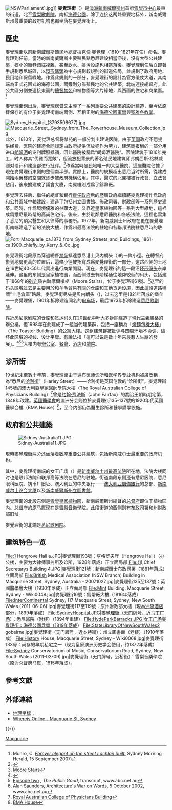 {{noteTA
|G1=Country
|T:zh-cn:麦觉里街; zh-tw:麥覺理街; zh-hk:麥覺理街;
|1:zh-cn:麦觉里; zh-tw:麥覺理; zh-hk:麥覺理;
|2=zh-cn:悉尼; zh-tw:雪梨; zh-hk:悉尼;
|3=zh-cn:中心商务区; zh-tw:中央商業區; zh-hk:商業中心區;
}}
[[Image:NSWParliament1.jpg|right]]]]
'''麥覺理街'''（{{lang-en|'''Macquarie Street'''}}）是[[澳洲|澳洲]][[新南威爾斯州|新南威爾斯州]]首府[[悉尼|雪梨]][[雪梨中央商業區|市中心]]最東的街道，北至[[雪梨歌劇院|雪梨歌劇院]]，南抵[[海德公園_(悉尼)|海德公園]]。除了连接这两处重要地标外，新南威爾斯州最重要的政府机构也都坐落在麥覺理街上。

==歷史==
 {{multiple image
 | width = 200
 | direction = vertical
 | footer = 兩座完整保留的早期建築：位于麥覺理街南端兩側
 | image1 = HydeParkBarracks.JPG
 | alt1 = 海德公園兵營
 | caption1 = 海德公園兵營
 | image2 = 1 St James Church lighter.jpg
 | alt2 = 聖雅各教堂
 | caption2 = 聖雅各教堂
 }}

麥覺理街以前新南威爾斯殖民地總督[[拉克倫·麥覺理|拉克倫·麥覺理]]（1810-1821年在任）命名。麥覺理到任前，當時的新南威爾斯主要殖民點悉尼建設相當滯後，沒有大型公共建築，狹小的街巷錯綜複雜，甚至飲水、排污設施也相當落後。麥覺理到任后立即著手規劃悉尼城區，以[[環形碼頭|環形碼頭]]為中心規劃較規則的街道佈局，並規劃了政府用地、民用地和保留綠地。作爲此規劃的一部分，麥覺理街的設計為官方儀仗大道，其南端為正式花園式的海德公園，兩旁則分佈殖民地的公共建築，北端連接總督府。此公共區分割並連接東面的[[悉尼禁苑|總督禁苑]]和植物園等大片綠地，與西面的住宅和商業區。<ref>Munro, C. [http://www.smh.com.au/news/national/forever-elegant-on-the-street-lachlan-built/2007/09/14/1189276983725.html ''Forever elegant on the street Lachlan built.''] Sydney Morning Herald, 15 September 2007</ref>

麥覺理街划出后，麥覺理總督又主導了一系列重要公共建築的設計建造，至今依原樣保存的有位于麥覺理街南端兩側、互相正對的[[海德公園軍營_(悉尼)|海德公園軍營]]與[[聖雅各教堂_(悉尼)|聖雅各教堂]]。

[[File:Sydney_Hospital_(3793508677).jpg|thumb]]
[[File:Macquarie_Street,_Sydney_from_The_Powerhouse_Museum_Collection.jpg|thumb]]
此外，1810年，麦觉理总督将禁苑的一部分划出建设医院。由于[[英国|英国]]政府不愿提供经费，医院的建造合同规定由政府提供流放犯作为劳力，建筑商报酬的一部分用进口[[朗姆酒|朗姆酒]]的专利牌照抵销，因此醫院被稱爲“朗姆酒醫院”。医院建筑于1816年完工，时人称其“优雅而宽敞”，但流放犯背景的著名殖民地建筑师弗朗西斯·格林威则对设计和建造都进行批评。<ref>{{cite web| url = http://www.hht.net.au/museums/the_mint/history/rum_hospital| title = Rum Hospital 1811 - 1854| accessdate = 17 August 2006| work = The Mint| publisher = Historic Houses Trust| archiveurl = https://web.archive.org/web/20060427063514/http://www.hht.net.au/museums/the_mint/history/rum_hospital| archivedate = 2006-04-27| deadurl = yes}}</ref>作爲當時殖民地唯一的大型醫院，這座醫院佔據了現在麥覺理街東側的整個南半部。實際上，醫院的規模超出悉尼当时所需，從建成開始兩翼樓的空間就逐步被政府機構佔用。其中，醫院的北翼樓被行政會、立法會佔用，後來擴建成了議會大廈，南翼樓則成爲了鑄幣厰。

麥覺理去任后，繼任的總督和實行[[責任政府|責任政府]]后的歷屆政府繼續將麥覺理街作爲政府和公共區域中軸建設，建造了包括[[新南威爾斯州立圖書館|州立圖書館]]、佈政司署、財政部等一系列歷史建築。同時，作爲環境優雅的林蔭大道，又靠近皇家植物園等一系列大型綠地，這裡成爲悉尼最時髦的高尚住宅街。後來，由於毗鄰悉尼醫院和各級法院，這裡也雲集了悉尼的頂尖醫生和大律師的事務所。1977年，新南威爾士州政府在更在麥覺理街南端建造了新的法院大樓，作爲州最高法院的駐地和各聯邦法院駐悉尼時的駐地。
[[File:Fort_Macquarie_ca.1870_from_Sydney_Streets_and_Buildings,_1861-ca.1900_chiefly_by_Kerry_&_Co..jpg|thumb]]

麥覺理街北段原為穿過總督[[悉尼禁苑|禁苑]]抵達悉尼港上贝内朗头（{{lang-en|Bennelong Point}})的一條小徑。在總督府搬到地勢更高的位置后，這條小徑被拓寬成爲麥覺理街的一部分，道路西側的土地在19世紀40-50年代賣出進行商業開發。現在，麥覺理街的這一段沿[[环形码头|环形码头]]东岸延伸。这里的东侧是皇家植物园，而西侧过去有阶梯通往地势较低的码头，包括建于1868年的[[砂岩|砂岩]]质古跡摩爾樓梯（Moore Stairs），位于麥覺理街61號。<ref>[http://www.environment.gov.au/cgi-bin/ahdb/search.pl?mode=place_detail;place_id=2359 Moore Stairs]</ref>这里的码头区域过去是主要用於和羊毛貿易有關的仓库和其他货运设施，因此這段道路稱謂“羊毛倉庫”路段。麥覺理街尽头是贝内朗头（{{lang-en|Bennelong Point}})，过去这里是1821年落成的堡垒——麥覺理堡，1901年拆除建造同名的[[有轨电车|电车场]]，最后1973年拆除建造[[悉尼歌剧院|悉尼歌剧院]]。

靠近悉尼歌剧院的仓库和货运码头在20世纪中叶大多拆除建造了現代主義風格的辦公樓，但1998年在此建成了一组当代建築群，包括一座稱為「[[烤麵包機大樓|烤麵包機大樓]]」（The Toaster Building）的公寓大樓。这组建筑群被批评与四周环境不协调、破坏此区域的视线、设计平庸。有說法指「這可以说是數十年來最惹人生厭的發展」。<ref>{{cite web |url=http://sunday.ninemsn.com.au/sunday/cover_stories/transcript_272.asp |title=存档副本 |accessdate=2006-08-30 |deadurl=yes |archiveurl=https://archive.is/20060830172118/http://sunday.ninemsn.com.au/sunday/cover_stories/transcript_272.asp |archivedate=2006-08-30 }}</ref><ref>[http://www.abc.net.au/arts/architecture/ep_trn2.htm Episode two] {{Wayback|url=http://www.abc.net.au/arts/architecture/ep_trn2.htm |date=20170809105501 }}, ''The Public Good'', transcript, www.abc.net.au</ref><ref>Alan Saunders, [http://www.abc.net.au/rn/czone/stories/s693219.htm Architecture's War on Words], 5 October 2002, www.abc.net.au</ref>大樓内有[[辦公室|辦公室]]、[[餐廳|餐廳]]、[[酒店|酒店]]和[[電影院|戲院]]。

==诊所街==
19世紀末至數十年前，麥覺理街由于遍布医师诊所和医学界专业机构被廣泛稱為“悉尼的[[哈利街|哈利街]]”（Harley Street）——哈利街是英国伦敦的“诊所街”。麥覺理街145號的澳大利亞皇家醫師學院大樓（The Royal Australian College of Physicians Building）<ref>[http://www.environment.gov.au/cgi-bin/ahdb/search.pl?mode=place_detail;place_id=1832 Royal Australian College of Physicians Building]</ref>曾是[[约翰·费法斯|约翰·费法斯]]（John Fairfax）的喬治王朝時期宅第，1848年改建。[[英國醫學會|英國醫學會]]的澳洲分会则位於麥覺理街135-137號的1920年代英國醫學会樓（BMA House）<ref>[http://www.environment.gov.au/cgi-bin/ahdb/search.pl?mode=place_detail;place_id=1831 BMA House]</ref>，至今内部仍為醫生診所和醫學講學設施。

==政府和公共建築==
[[File:Sídney-Australia11.JPG|thumb]]

現時麥覺理街两旁还坐落着数座重要公共建筑，包括新南威尔士最重要的政府机构。

其中，麥覺理街南端的女王广场（{{lang-en|Queen's Square}}）是[[新南威尔士州最高法院|新南威尔士州最高法院]]所在地，法院大楼同时也是联邦法院和联邦高等法院在悉尼的驻地。街道南段东侧还有悉尼医院、悉尼眼科医院、铸币厂旧址、澳大利亚的中央银行——[[澳大利亞儲備銀行|澳大利亞儲備銀行]]的总部、[[悉尼议会大厦|新南威尔士议会大厦]]以及[[新南威爾斯州立圖書館|新南威爾斯州立圖書館]]。

麥覺理街的北段东侧是[[雪梨皇家植物園|雪梨皇家植物園]]，新南威爾斯州總督的[[总督府_(悉尼)|总督府]]即位于植物园内。总督府的原马厩现在是[[雪梨音樂學院|雪梨音樂學院]]。此段街道的西侧则有[[布政司|布政司]]署和州财政部旧址。

麥覺理街的北端是[[悉尼歌剧院|悉尼歌剧院]]。

==建筑特色一览==
<gallery>
File:1 Hengrove Hall a.JPG|麥覺理街193號：亨格罗夫厅（Hengrove Hall）（办公楼，主要为大律师事务所及诊所，1928年落成）正立面局部
File:(1) Chief Secretarys Building 4.JPG|麥覺理街121號：新南威爾士布政司署（1881年落成）立面局部
File:British Medical Association (NSW Branch) Building in Macquarie Street, Sydney, Australia - 20071027.jpg|麥覺理街135至137號：英國醫學會大樓（1930年落成）正立面局部
File:Mint Building, Macquarie Street, Sydney - Wiki0048.jpg|麥覺理街10號：鑄幣厰大樓（1816年落成）
File:InterContinental Sydney, 117 Macquarie Street, Sydney, New South Wales (2011-06-06).jpg|麥覺理街117至119號：原州財政部大樓（現為[[洲際酒店|洲際酒店]]部分，1899年落成）
File:SydneyHospital.JPG|麥覺理街（无门牌号，近[[马丁广场|马丁广场]]）：悉尼醫院（附樓）（1894年重建）
File:HydeParkBarracks.JPG|女王广场麥覺理街：海德公園兵營（1819年落成）
File:StateLibraryOfNewSouthWales2 gobeirne.jpg|麥覺理街（无门牌号，近本特街）：州立圖書館（老樓）（1910年落成）
File:History House, Macquarie Street, Sydney - Wiki0068.jpg|麥覺理街133号：尚存的早期私宅之一（现为皇家澳洲历史学会使用，约1872年落成）
File:Sydney Conservatorium of Music, Conservatorium Road, Sydney, New South Wales (2011-03-09).jpg|麥覺理街（无门牌号，近桥街）：雪梨音樂學院（原为总督府马厩，1815年落成）。
</gallery>

== 參考文獻 ==
{{Reflist|30em}}

== 外部連結 ==
* [[地理坐标|地理坐标]]：{{coord|33.86521|S|151.21260|E|source:placeopedia|display=inline,title}}
* [http://whereis.com.au/whereis/mapping/renderMapAddress.do?name=&streetNumber=&street=Macquarie%20Street&streetType=&suburb=Sydney&state=New%20South%20Wales&latitude=-33.86398&longitude=151.21279&navId=$0100208IA21B9$&brandId=1&requiredZoomLevel=1 Whereis Online - Macquarie St, Sydney] {{en icon}}

{{-}}
{{悉尼地標}}

[[Category:悉尼街道|Macquarie]]